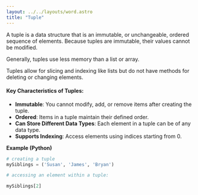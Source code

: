 ```yaml
---
layout: ../../layouts/word.astro
title: "Tuple"
---
```


A tuple is a data structure that is an immutable, or unchangeable, ordered sequence of elements. Because tuples are immutable, their values cannot be modified.

Generally, tuples use less memory than a list or array.

Tuples allow for slicing and indexing like lists but do not have methods for deleting or changing elements.

#### Key Characteristics of Tuples:

- **Immutable**: You cannot modify, add, or remove items after creating the tuple.
- **Ordered**: Items in a tuple maintain their defined order.
- **Can Store Different Data Types**: Each element in a tuple can be of any data type.
- **Supports Indexing**: Access elements using indices starting from 0.

**Example (Python)**

```python
# creating a tuple 
mySiblings = ('Susan', 'James', 'Bryan')

# accessing an element within a tuple:

mySiblings[2]
```